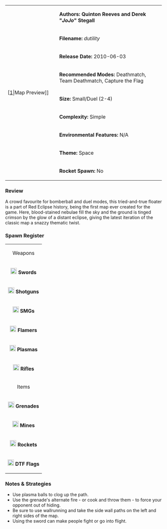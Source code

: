 {| border="1" cellpadding="2" width="800px"
|rowspan="9" width="150px"|[[File:Dutility.png|thumb|center]|Map Preview]]
|'''Authors: Quinton Reeves and Derek "''JoJo''" Stegall'''
|-
|'''Filename:''' ''dutility''
|-
| '''Release Date:''' 2010-06-03
|-
|'''Recommended Modes:''' Deathmatch, Team Deathmatch, Capture the Flag
|-
|'''Size:''' Small/Duel (2-4)
|-
|'''Complexity:''' Simple
|-
|'''Environmental Features:''' N/A
|-
|'''Theme:''' Space
|-
|'''Rocket Spawn:''' No
|}

=== Review ===

A crowd favourite for bomberball and duel modes, this tried-and-true floater is a part of Red Eclipse history, being the first map ever created for the game. Here, blood-stained nebulae fill the sky and the ground is tinged crimson by the glow of a distant eclipse, giving the latest iteration of the classic map a snazzy thematic twist.

=== Spawn Register ===
{| border="1" cellpadding="2" width="150px"
|colspan="2" align="center"|Weapons
|-
|[[File:Sword.png|20px]] '''Swords''' || 2
|-
|[[File:Shotgun.png|20px]] '''Shotguns''' || 2
|-
|[[File:Smg.png|20px]] '''SMGs''' || 2
|-
|[[File:Flamer.png|20px]] '''Flamers''' || 2
|-
|[[File:Plasma.png|20px]] '''Plasmas''' || 2
|-
| [[File:Rifle.png|20px]] '''Rifles''' || 2
|-
|colspan="2" align="center"|Items
|-
| [[File:Grenade.png|20px]] '''Grenades''' || 8
|-
| [[File:Mine.png|20px]] '''Mines''' || 4
|-
| [[File:Rocket.png|20px]] '''Rockets''' || 0
|-
| [[File:Flag.png|20px]] '''DTF Flags''' || 3
|}


===Notes & Strategies===

* Use plasma balls to clog up the path.
* Use the grenade's alternate fire - or cook and throw them - to force your opponent out of hiding.
* Be sure to use wallrunning and take the side wall paths on the left and right sides of the map.
* Using the sword can make people fight or go into flight.